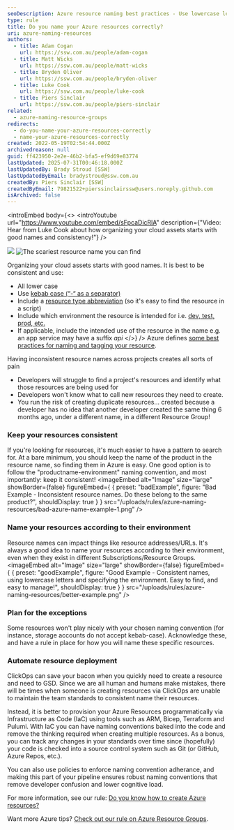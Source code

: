 ```yaml
---
seoDescription: Azure resource naming best practices - Use lowercase letters, kebab case, and include environment details to ensure consistency and ease of management.
type: rule
title: Do you name your Azure resources correctly?
uri: azure-naming-resources
authors:
  - title: Adam Cogan
    url: https://ssw.com.au/people/adam-cogan
  - title: Matt Wicks
    url: https://ssw.com.au/people/matt-wicks
  - title: Bryden Oliver
    url: https://ssw.com.au/people/bryden-oliver
  - title: Luke Cook
    url: https://ssw.com.au/people/luke-cook
  - title: Piers Sinclair
    url: https://ssw.com.au/people/piers-sinclair
related:
  - azure-naming-resource-groups
redirects:
  - do-you-name-your-azure-resources-correctly
  - name-your-azure-resources-correctly
created: 2022-05-19T02:54:44.000Z
archivedreason: null
guid: ff423950-2e2e-46b2-bfa5-ef9d69e83774
lastUpdated: 2025-07-31T00:46:18.000Z
lastUpdatedBy: Brady Stroud [SSW]
lastUpdatedByEmail: bradystroud@ssw.com.au
createdBy: Piers Sinclair [SSW]
createdByEmail: 79821522+pierssinclairssw@users.noreply.github.com
isArchived: false
---
```


<introEmbed
  body={<>
<introYoutube url="https://www.youtube.com/embed/sFpcaDicRlA" description={"Video: Hear from Luke Cook about how organizing your cloud assets starts with good names and consistency!"} />

![](/uploads/rules/azure-naming-resources/icon-naming-azure.png)
![The scariest resource name you can find](/uploads/rules/azure-naming-resources/kv-bad-name.jpg)

Organizing your cloud assets starts with good names. It is best to be consistent and use:

* All lower case
* Use [kebab case (“-“ as a separator)](/use-dashes-in-urls)
* Include a [resource type abbreviation](https://docs.microsoft.com/en-us/azure/cloud-adoption-framework/ready/azure-best-practices/resource-abbreviations?WT.mc_id=AZ-MVP-33518) (so it's easy to find the resource in a script)
* Include which environment the resource is intended for i.e. [dev, test, prod, etc.](/do-you-have-separate-development-testing-and-production-environments)
* If applicable, include the intended use of the resource in the name e.g. an app service may have a suffix _api_
  </>}
/>
Azure defines [some best practices for naming and tagging your resource](https://docs.microsoft.com/en-us/azure/cloud-adoption-framework/ready/azure-best-practices/naming-and-tagging?WT.mc_id=AZ-MVP-33518).

Having inconsistent resource names across projects creates all sorts of pain

* Developers will struggle to find a project's resources and identify what those resources are being used for
* Developers won't know what to call new resources they need to create.
* You run the risk of creating duplicate resources... created because a developer has no idea that another developer created the same thing 6 months ago, under a different name, in a different Resource Group!

### Keep your resources consistent

If you're looking for resources, it's much easier to have a pattern to search for. At a bare minimum, you should keep the name of the product in the resource name, so finding them in Azure is easy. One good option is to follow the "productname-environment" naming convention, and most importantly: keep it consistent!
<imageEmbed
  alt="Image"
  size="large"
  showBorder={false}
  figureEmbed={ {
    preset: "badExample",
    figure: "Bad Example - Inconsistent resource names. Do these belong to the same product?",
    shouldDisplay: true
  } }
  src="/uploads/rules/azure-naming-resources/bad-azure-name-example-1.png"
/>

### Name your resources according to their environment

Resource names can impact things like resource addresses/URLs. It's always a good idea to name your resources according to their environment, even when they exist in different Subscriptions/Resource Groups.
<imageEmbed
  alt="Image"
  size="large"
  showBorder={false}
  figureEmbed={ {
    preset: "goodExample",
    figure: "Good Example - Consistent names, using lowercase letters and specifying the environment. Easy to find, and easy to manage!",
    shouldDisplay: true
  } }
  src="/uploads/rules/azure-naming-resources/better-example.png"
/>

### Plan for the exceptions

Some resources won't play nicely with your chosen naming convention (for instance, storage accounts do not accept kebab-case). Acknowledge these, and have a rule in place for how you will name these specific resources.

### Automate resource deployment

ClickOps can save your bacon when you quickly need to create a resource and need to GSD. Since we are all human and humans make mistakes, there will be times when someone is creating resources via ClickOps are unable to maintain the team standards to consistent name their resources.

Instead, it is better to provision your Azure Resources programmatically via Infrastructure as Code (IaC) using tools such as ARM, Bicep, Terraform and Pulumi. With IaC you can have naming conventions baked into the code and remove the thinking required when creating multiple resources. As a bonus, you can track any changes in your standards over time since (hopefully) your code is checked into a source control system such as Git (or GitHub, Azure Repos, etc.).

You can also use policies to enforce naming convention adherance, and making this part of your pipeline ensures robust naming conventions that remove developer confusion and lower cognitive load.

For more information, see our rule: [Do you know how to create Azure resources?](/azure-resources-creating)

Want more Azure tips? [Check out our rule on Azure Resource Groups](/azure-naming-resource-groups).
